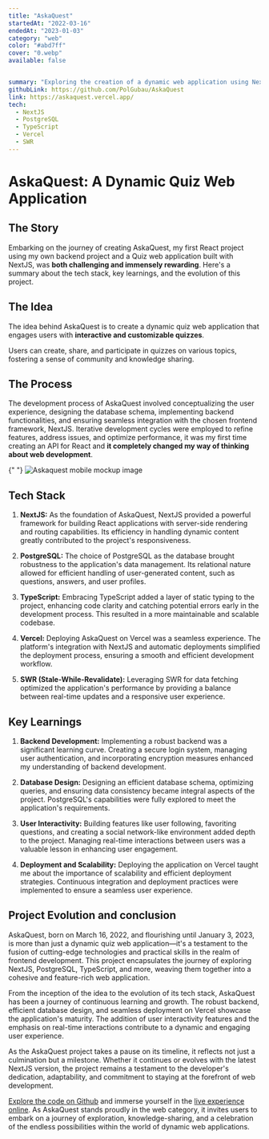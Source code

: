 ```yaml
---
title: "AskaQuest"
startedAt: "2022-03-16"
endedAt: "2023-01-03"
category: "web"
color: "#abd7ff"
cover: "0.webp"
available: false


summary: "Exploring the creation of a dynamic web application using NextJS, PostgreSQL, and TypeScript – the story of AskaQuest."
githubLink: https://github.com/PolGubau/AskaQuest
link: https://askaquest.vercel.app/
tech: 
  - NextJS
  - PostgreSQL
  - TypeScript
  - Vercel
  - SWR
---
```


# AskaQuest: A Dynamic Quiz Web Application

## The Story

Embarking on the journey of creating AskaQuest, my first React project using my own backend project and a Quiz web application built with NextJS, was **both challenging and immensely rewarding**. Here's a summary about the tech stack, key learnings, and the evolution of this project.

## The Idea

The idea behind AskaQuest is to create a dynamic quiz web application that engages users with **interactive and customizable quizzes**.

Users can create, share, and participate in quizzes on various topics, fostering a sense of community and knowledge sharing.

## The Process

The development process of AskaQuest involved conceptualizing the user experience, designing the database schema, implementing backend functionalities, and ensuring seamless integration with the chosen frontend framework, NextJS. Iterative development cycles were employed to refine features, address issues, and optimize performance, it was my first time creating an API for React and **it completely changed my way of thinking about web development**.

{" "}
<Image
  alt="Askaquest mobile mockup image"
  width={800}
  height={500}
  className="rounded-xl h-full max-h-[500px] my-8 object-contain show-animation"
  src="/media/projects/askaquest/0.webp"
/>

## Tech Stack

1. **NextJS:** As the foundation of AskaQuest, NextJS provided a powerful framework for building React applications with server-side rendering and routing capabilities. Its efficiency in handling dynamic content greatly contributed to the project's responsiveness.

2. **PostgreSQL:** The choice of PostgreSQL as the database brought robustness to the application's data management. Its relational nature allowed for efficient handling of user-generated content, such as questions, answers, and user profiles.

3. **TypeScript:** Embracing TypeScript added a layer of static typing to the project, enhancing code clarity and catching potential errors early in the development process. This resulted in a more maintainable and scalable codebase.

4. **Vercel:** Deploying AskaQuest on Vercel was a seamless experience. The platform's integration with NextJS and automatic deployments simplified the deployment process, ensuring a smooth and efficient development workflow.

5. **SWR (Stale-While-Revalidate):** Leveraging SWR for data fetching optimized the application's performance by providing a balance between real-time updates and a responsive user experience.

## Key Learnings

1. **Backend Development:** Implementing a robust backend was a significant learning curve. Creating a secure login system, managing user authentication, and incorporating encryption measures enhanced my understanding of backend development.

2. **Database Design:** Designing an efficient database schema, optimizing queries, and ensuring data consistency became integral aspects of the project. PostgreSQL's capabilities were fully explored to meet the application's requirements.

3. **User Interactivity:** Building features like user following, favoriting questions, and creating a social network-like environment added depth to the project. Managing real-time interactions between users was a valuable lesson in enhancing user engagement.

4. **Deployment and Scalability:** Deploying the application on Vercel taught me about the importance of scalability and efficient deployment strategies. Continuous integration and deployment practices were implemented to ensure a seamless user experience.

## Project Evolution and conclusion

AskaQuest, born on March 16, 2022, and flourishing until January 3, 2023, is more than just a dynamic quiz web application—it's a testament to the fusion of cutting-edge technologies and practical skills in the realm of frontend development. This project encapsulates the journey of exploring NextJS, PostgreSQL, TypeScript, and more, weaving them together into a cohesive and feature-rich web application.

From the inception of the idea to the evolution of its tech stack, AskaQuest has been a journey of continuous learning and growth. The robust backend, efficient database design, and seamless deployment on Vercel showcase the application's maturity. The addition of user interactivity features and the emphasis on real-time interactions contribute to a dynamic and engaging user experience.

As the AskaQuest project takes a pause on its timeline, it reflects not just a culmination but a milestone. Whether it continues or evolves with the latest NextJS version, the project remains a testament to the developer's dedication, adaptability, and commitment to staying at the forefront of web development.

[Explore the code on Github](https://github.com/PolGubau/AskaQuest) and immerse yourself in the [live experience online](https://askaquest.vercel.app/). As AskaQuest stands proudly in the web category, it invites users to embark on a journey of exploration, knowledge-sharing, and a celebration of the endless possibilities within the world of dynamic web applications.
